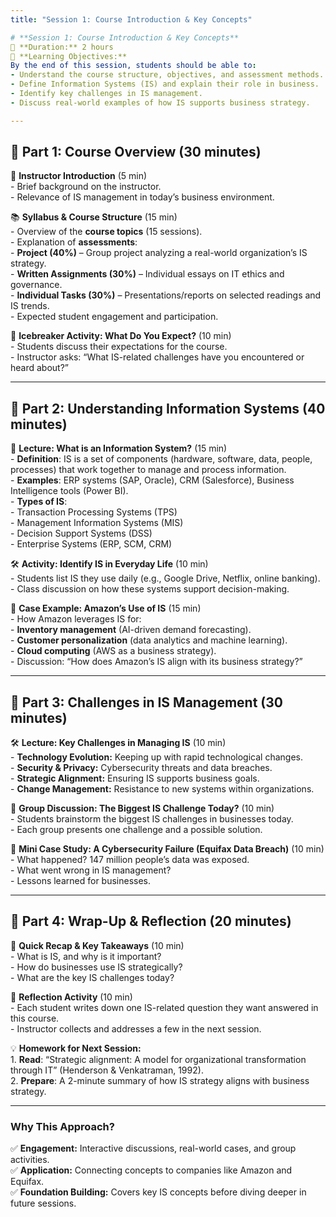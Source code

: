 ```yaml
---
title: "Session 1: Course Introduction & Key Concepts"

# **Session 1: Course Introduction & Key Concepts**  
📅 **Duration:** 2 hours  
🎯 **Learning Objectives:**  
By the end of this session, students should be able to:  
- Understand the course structure, objectives, and assessment methods.  
- Define Information Systems (IS) and explain their role in business.  
- Identify key challenges in IS management.  
- Discuss real-world examples of how IS supports business strategy.  

---
```


## **📌 Part 1: Course Overview (30 minutes)**  
🎤 **Instructor Introduction** (5 min)  
- Brief background on the instructor.  
- Relevance of IS management in today's business environment.  

📚 **Syllabus & Course Structure** (15 min)  
- Overview of the **course topics** (15 sessions).  
- Explanation of **assessments**:  
  - **Project (40%)** – Group project analyzing a real-world organization’s IS strategy.  
  - **Written Assignments (30%)** – Individual essays on IT ethics and governance.  
  - **Individual Tasks (30%)** – Presentations/reports on selected readings and IS trends.  
- Expected student engagement and participation.  

💬 **Icebreaker Activity: What Do You Expect?** (10 min)  
- Students discuss their expectations for the course.  
- Instructor asks: “What IS-related challenges have you encountered or heard about?”  

---

## **📌 Part 2: Understanding Information Systems (40 minutes)**  
📖 **Lecture: What is an Information System?** (15 min)  
- **Definition**: IS is a set of components (hardware, software, data, people, processes) that work together to manage and process information.  
- **Examples**: ERP systems (SAP, Oracle), CRM (Salesforce), Business Intelligence tools (Power BI).  
- **Types of IS**:  
  - Transaction Processing Systems (TPS)  
  - Management Information Systems (MIS)  
  - Decision Support Systems (DSS)  
  - Enterprise Systems (ERP, SCM, CRM)  

🛠 **Activity: Identify IS in Everyday Life** (10 min)  
- Students list IS they use daily (e.g., Google Drive, Netflix, online banking).  
- Class discussion on how these systems support decision-making.  

📌 **Case Example: Amazon’s Use of IS** (15 min)  
- How Amazon leverages IS for:  
  - **Inventory management** (AI-driven demand forecasting).  
  - **Customer personalization** (data analytics and machine learning).  
  - **Cloud computing** (AWS as a business strategy).  
- Discussion: “How does Amazon’s IS align with its business strategy?”  

---

## **📌 Part 3: Challenges in IS Management (30 minutes)**  
🛠 **Lecture: Key Challenges in Managing IS** (10 min)  
- **Technology Evolution:** Keeping up with rapid technological changes.  
- **Security & Privacy:** Cybersecurity threats and data breaches.  
- **Strategic Alignment:** Ensuring IS supports business goals.  
- **Change Management:** Resistance to new systems within organizations.  

💬 **Group Discussion: The Biggest IS Challenge Today?** (10 min)  
- Students brainstorm the biggest IS challenges in businesses today.  
- Each group presents one challenge and a possible solution.  

📌 **Mini Case Study: A Cybersecurity Failure (Equifax Data Breach)** (10 min)  
- What happened? 147 million people’s data was exposed.  
- What went wrong in IS management?  
- Lessons learned for businesses.  

---

## **📌 Part 4: Wrap-Up & Reflection (20 minutes)**  
📝 **Quick Recap & Key Takeaways** (10 min)  
- What is IS, and why is it important?  
- How do businesses use IS strategically?  
- What are the key IS challenges today?  

🎯 **Reflection Activity** (10 min)  
- Each student writes down one IS-related question they want answered in this course.  
- Instructor collects and addresses a few in the next session.  

💡 **Homework for Next Session:**  
1. **Read**: "Strategic alignment: A model for organizational transformation through IT" (Henderson & Venkatraman, 1992).  
2. **Prepare**: A 2-minute summary of how IS strategy aligns with business strategy.  

---

### **Why This Approach?**  
✅ **Engagement:** Interactive discussions, real-world cases, and group activities.  
✅ **Application:** Connecting concepts to companies like Amazon and Equifax.  
✅ **Foundation Building:** Covers key IS concepts before diving deeper in future sessions.
